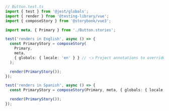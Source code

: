```ts
// Button.test.ts
import { test } from '@jest/globals';
import { render } from '@testing-library/vue';
import { composeStory } from '@storybook/vue3';

import meta, { Primary } from './Button.stories';

test('renders in English', async () => {
  const PrimaryStory = composeStory(
    Primary,
    meta,
    { globals: { locale: 'en' } } // 👈 Project annotations to override the locale
  );

  render(PrimaryStory());
});

test('renders in Spanish', async () => {
  const PrimaryStory = composeStory(Primary, meta, { globals: { locale: 'es' } });

  render(PrimaryStory());
});
```
